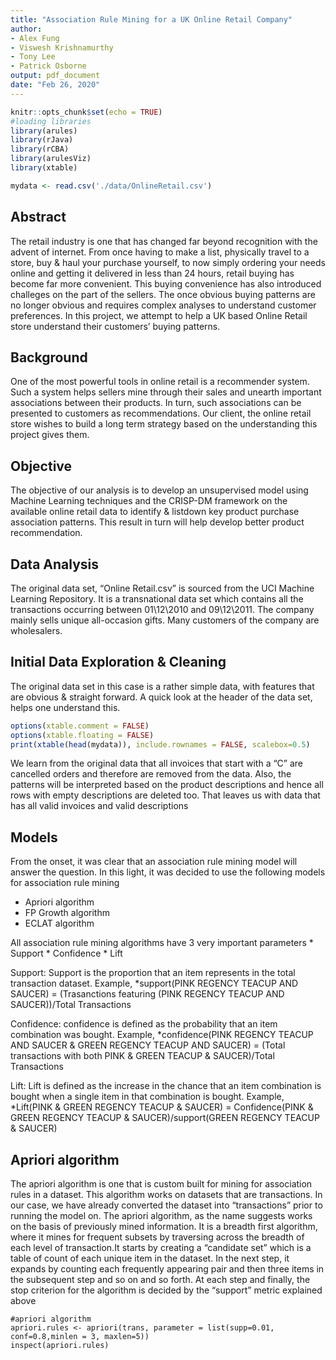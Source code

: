 ```yaml
---
title: "Association Rule Mining for a UK Online Retail Company"
author:
- Alex Fung
- Viswesh Krishnamurthy
- Tony Lee
- Patrick Osborne
output: pdf_document
date: "Feb 26, 2020"
---
```


```r
knitr::opts_chunk$set(echo = TRUE)
#loading libraries
library(arules)
library(rJava)
library(rCBA)
library(arulesViz)
library(xtable)
```

```r
mydata <- read.csv('./data/OnlineRetail.csv')
```

## Abstract
The retail industry is one that has changed far beyond recognition with the advent of internet. From once having to make a list, physically travel to a store, buy & haul your purchase yourself, to now simply ordering your needs online and getting it delivered in less than 24 hours, retail buying has become far more convenient. This buying convenience has also introduced challeges on the part of the sellers. The once obvious buying patterns are no longer obvious and requires complex analyses to understand customer preferences. In this project, we attempt to help a UK based Online Retail store understand their customers' buying patterns.

## Background
One of the most powerful tools in online retail is a recommender system. Such a system helps sellers mine through their sales and unearth important associations between their products. In turn, such associations can be presented to customers as recommendations. Our client, the online retail store wishes to build a long term strategy based on the understanding this project gives them.

## Objective
The objective of our analysis is to develop an unsupervised model using Machine Learning techniques and the CRISP-DM framework on the available online retail data to identify & listdown key product purchase association patterns. This result in turn will help develop better product recommendation. 

## Data Analysis
The original data set, "Online Retail.csv" is sourced from the UCI Machine Learning Repository. It is a transnational data set which contains all the transactions occurring between 01\12\2010 and 09\12\2011. The company mainly sells unique all-occasion gifts. Many customers of the company are wholesalers. 

## Initial Data Exploration & Cleaning
The original data set in this case is a rather simple data, with features that are obvious & straight forward. A quick look at the header of the data set, helps one understand this. 

```r
options(xtable.comment = FALSE)
options(xtable.floating = FALSE)
print(xtable(head(mydata)), include.rownames = FALSE, scalebox=0.5)
```

\newpage

We learn from the original data that all invoices that start with a "C" are cancelled orders and therefore are removed from the data. Also,  the patterns will be interpreted based on the product descriptions and hence all rows with empty descriptions are deleted too. That leaves us with data that has all valid invoices and valid descriptions

## Models
From the onset, it was clear that an association rule mining model will answer the question. In this light, it was decided to use the following models for association rule mining

* Apriori algorithm
* FP Growth algorithm
* ECLAT algorithm

All association rule mining algorithms have 3 very important parameters
* Support 
* Confidence
* Lift

Support: 
Support is the proportion that an item represents in the total transaction dataset. Example, 
*support(PINK REGENCY TEACUP AND SAUCER) = (Trasanctions featuring (PINK REGENCY TEACUP AND SAUCER))/Total Transactions

Confidence:
confidence is defined as the probability that an item combination was bought. Example, 
*confidence(PINK REGENCY TEACUP AND SAUCER & GREEN REGENCY TEACUP AND SAUCER) = (Total transactions with both PINK & GREEN TEACUP & SAUCER)/Total Transactions

Lift:
Lift is defined as the increase in the chance that an item combination is bought when a single item in that combination is bought. Example, 
*Lift(PINK & GREEN REGENCY TEACUP & SAUCER) = Confidence(PINK & GREEN REGENCY TEACUP & SAUCER)/support(GREEN REGENCY TEACUP & SAUCER)

## Apriori algorithm
The apriori algorithm is one that is custom built for mining for association rules in a dataset. This algorithm works on datasets that are transactions. In our case, we have already converted the dataset into "transactions" prior to running the model on. The apriori algorithm, as the name suggests works on the basis of previously mined information. It is a breadth first algorithm, where it mines for frequent subsets by traversing across the breadth of each level of transaction.It starts by creating a "candidate set" which is a table of count of each unique item in the dataset. In the next step, it expands by counting each frequently appearing pair and then three items in the subsequent step and so on and so forth. At each step and finally, the stop criterion for the algorithm is decided by the "support" metric explained above

```
#apriori algorithm
apriori.rules <- apriori(trans, parameter = list(supp=0.01, conf=0.8,minlen = 3, maxlen=5))
inspect(apriori.rules)
```




